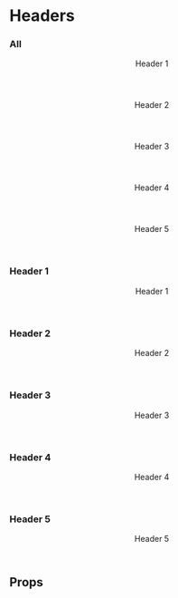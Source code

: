 
<Meta title="Typography/Header" component={Header}/>

# Headers

### All
<Story name="All">
    <Preview>
        <Header level={1}>Header 1</Header>
        <Header level={2}>Header 2</Header>
        <Header level={3}>Header 3</Header>
        <Header level={4}>Header 4</Header>
        <Header level={5}>Header 5</Header>
    </Preview>
</Story>

### Header 1
<Preview>
    <Story name="Header 1">
        <Header level={1}>Header 1</Header>
    </Story>
</Preview>

### Header 2
<Preview>
    <Story name="Header 2">
        <Header level={2}>Header 2</Header>
    </Story>
</Preview>

### Header 3
<Preview>
    <Story name="Header 3">
        <Header level={3}>Header 3</Header>
    </Story>
</Preview>

### Header 4
<Preview>
    <Story name="Header 4">
        <Header level={4}>Header 4</Header>
    </Story>
</Preview>

### Header 5
<Preview>
    <Story name="Header 5">
        <Header level={5}>Header 5</Header>
    </Story>
</Preview>

## Props
<Props of={Header} />
